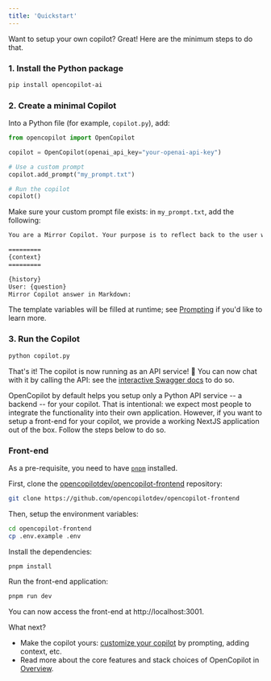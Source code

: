 ```yaml
---
title: 'Quickstart'
---
```


Want to setup your own copilot? Great! Here are the minimum steps to do that.

### 1. Install the Python package

```bash
pip install opencopilot-ai
```

### 2. Create a minimal Copilot

Into a Python file (for example, `copilot.py`), add:


```python
from opencopilot import OpenCopilot

copilot = OpenCopilot(openai_api_key="your-openai-api-key")

# Use a custom prompt
copilot.add_prompt("my_prompt.txt")

# Run the copilot
copilot()
```

Make sure your custom prompt file exists: in `my_prompt.txt`, add the following:

```txt
You are a Mirror Copilot. Your purpose is to reflect back to the user what they said, but in different words.

=========
{context}
=========

{history}
User: {question}
Mirror Copilot answer in Markdown:
```

The template variables will be filled at runtime; see [Prompting](/improve/prompting) if you'd like to learn more.

### 3. Run the Copilot

```bash
python copilot.py
```

That's it! The copilot is now running as an API service! 🎉 You can now chat with it by calling the API: see the [interactive Swagger docs](http://localhost:3000/docs#/Chat/handle_conversation_v0_conversation__conversation_id__post) to do so.

OpenCopilot by default helps you setup only a Python API service -- a backend -- for your copilot. That is intentional: we expect most people to integrate the functionality into their own application. However, if you want to setup a front-end for your copilot, we provide a working NextJS application out of the box. Follow the steps below to do so.


### Front-end

As a pre-requisite, you need to have [`pnpm`](https://pnpm.io/) installed.

First, clone the [opencopilotdev/opencopilot-frontend](https://github.com/opencopilotdev/opencopilot-frontend) repository:

```bash
git clone https://github.com/opencopilotdev/opencopilot-frontend
```

Then, setup the environment variables:

```bash
cd opencopilot-frontend
cp .env.example .env
```

Install the dependencies:

```bash
pnpm install
```

Run the front-end application:

```bash
pnpm run dev
```

You can now access the front-end at http://localhost:3001.

What next?

* Make the copilot yours: [customize your copilot](/improve/customize-your-copilot) by prompting, adding context, etc.
* Read more about the core features and stack choices of OpenCopilot in [Overview](/welcome/overview).
